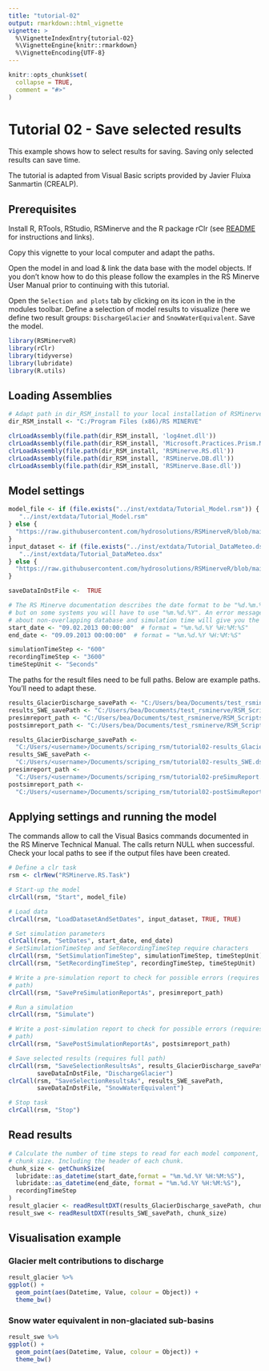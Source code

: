 ```yaml
---
title: "tutorial-02"
output: rmarkdown::html_vignette
vignette: >
  %\VignetteIndexEntry{tutorial-02}
  %\VignetteEngine{knitr::rmarkdown}
  %\VignetteEncoding{UTF-8}
---
```


```r
knitr::opts_chunk$set(
  collapse = TRUE,
  comment = "#>"
)
```

# Tutorial 02 - Save selected results
This example shows how to select results for saving. Saving only selected results can save time.    

The tutorial is adapted from Visual Basic scripts provided by Javier Fluixa Sanmartin (CREALP). 

## Prerequisites
Install R, RTools, RStudio, RSMinerve and the R package rClr (see [README](https://github.com/hydrosolutions/RSMinerveR#readme) for instructions and links).   

Copy this vignette to your local computer and adapt the paths.   
  
Open the model in \code{RSMinerveR/data/Model.rsm} and load & link the data base with the model objects. If you don't know how to do this please follow the examples in the RS Minerve User Manual prior to continuing with this tutorial.  

Open the ```Selection and plots``` tab by clicking on its icon in the in the modules toolbar. Define a selection of model results to visualize (here we define two result groups: ```DischargeGlacier``` and ```SnowWaterEquivalent```. Save the model.  


```r
library(RSMinerveR)
library(rClr)
library(tidyverse)
library(lubridate)
library(R.utils)
```


## Loading Assemblies

```r
# Adapt path in dir_RSM_install to your local installation of RSMinerve. 
dir_RSM_install <- "C:/Program Files (x86)/RS MINERVE"

clrLoadAssembly(file.path(dir_RSM_install, 'log4net.dll'))
clrLoadAssembly(file.path(dir_RSM_install, 'Microsoft.Practices.Prism.Mvvm.dll'))
clrLoadAssembly(file.path(dir_RSM_install, 'RSMinerve.RS.dll'))
clrLoadAssembly(file.path(dir_RSM_install, 'RSMinerve.DB.dll'))
clrLoadAssembly(file.path(dir_RSM_install, 'RSMinerve.Base.dll'))
```

## Model settings

```r
model_file <- if (file.exists("../inst/extdata/Tutorial_Model.rsm")) {
   "../inst/extdata/Tutorial_Model.rsm"
} else {
  "https://raw.githubusercontent.com/hydrosolutions/RSMinerveR/blob/main/inst/extdata/Tutorial_Model.rsm"
}
input_dataset <- if (file.exists("../inst/extdata/Tutorial_DataMeteo.dsx")) {
   "../inst/extdata/Tutorial_DataMeteo.dsx"
} else {
  "https://raw.githubusercontent.com/hydrosolutions/RSMinerveR/blob/main/inst/extdata/Tutorial_DataMeteo.dst"
}

saveDataInDstFile <-  TRUE

# The RS Minerve documentation describes the date format to be "%d.%m.%Y" 
# but on some systems you will have to use "%m.%d.%Y". An error message 
# about non-overlapping database and simulation time will give you the hint. 
start_date <- "09.02.2013 00:00:00"  # format = "%m.%d.%Y %H:%M:%S"
end_date <- "09.09.2013 00:00:00"  # format = "%m.%d.%Y %H:%M:%S"

simulationTimeStep <- "600"  
recordingTimeStep <- "3600"
timeStepUnit <- "Seconds"

```


The paths for the result files need to be full paths. Below are example paths. You'll need to adapt these. 

```r
results_GlacierDischarge_savePath <- "C:/Users/bea/Documents/test_rsminerve/RSM_Scripts/Example VBS/Outputs/tutorial02-results_GlacierDischarge.dsx"
results_SWE_savePath <- "C:/Users/bea/Documents/test_rsminerve/RSM_Scripts/Example VBS/Outputs/tutorial02-results_SWE.dsx"
presimreport_path <- "C:/Users/bea/Documents/test_rsminerve/RSM_Scripts/Example VBS/Outputs/tutorial02-preSimulationReport.txt"
postsimreport_path <- "C:/Users/bea/Documents/test_rsminerve/RSM_Scripts/Example VBS/Outputs/tutorial02-postSimulationReport.txt"
```

```r
results_GlacierDischarge_savePath <- 
  "C:/Users/<username>/Documents/scriping_rsm/tutorial02-results_GlacierDischarge.dsx"
results_SWE_savePath <- 
  "C:/Users/<username>/Documents/scriping_rsm/tutorial02-results_SWE.dsx"
presimreport_path <- 
  "C:/Users/<username>/Documents/scriping_rsm/tutorial02-preSimuReport.txt"
postsimreport_path <- 
  "C:/Users/<username>/Documents/scriping_rsm/tutorial02-postSimuReport.txt"
```


## Applying settings and running the model
The \code{clrCall} commands allow to call the Visual Basics commands documented in the RS Minerve Technical Manual. The calls return NULL when successful. Check your local paths to see if the output files have been created.  
```r
# Define a clr task
rsm <- clrNew("RSMinerve.RS.Task")  

# Start-up the model
clrCall(rsm, "Start", model_file)

# Load data
clrCall(rsm, "LoadDatasetAndSetDates", input_dataset, TRUE, TRUE)

# Set simulation parameters
clrCall(rsm, "SetDates", start_date, end_date)
# SetSimulationTimeStep and SetRecordingTimeStep require characters
clrCall(rsm, "SetSimulationTimeStep", simulationTimeStep, timeStepUnit) 
clrCall(rsm, "SetRecordingTimeStep", recordingTimeStep, timeStepUnit)  

# Write a pre-simulation report to check for possible errors (requires full 
# path)
clrCall(rsm, "SavePreSimulationReportAs", presimreport_path)  

# Run a simulation
clrCall(rsm, "Simulate")

# Write a post-simulation report to check for possible errors (requires full 
# path)
clrCall(rsm, "SavePostSimulationReportAs", postsimreport_path)  

# Save selected results (requires full path)
clrCall(rsm, "SaveSelectionResultsAs", results_GlacierDischarge_savePath, 
        saveDataInDstFile, "DischargeGlacier")  
clrCall(rsm, "SaveSelectionResultsAs", results_SWE_savePath, 
        saveDataInDstFile, "SnowWaterEquivalent")  

# Stop task
clrCall(rsm, "Stop")
```

## Read results
```r
# Calculate the number of time steps to read for each model component, i.e. the 
# chunk size. Including the header of each chunk. 
chunk_size <- getChunkSize(
  lubridate::as_datetime(start_date,format = "%m.%d.%Y %H:%M:%S"), 
  lubridate::as_datetime(end_date, format = "%m.%d.%Y %H:%M:%S"), 
  recordingTimeStep
) 
result_glacier <- readResultDXT(results_GlacierDischarge_savePath, chunk_size)
result_swe <- readResultDXT(results_SWE_savePath, chunk_size)

```


## Visualisation example

### Glacier melt contributions to discharge
```r
result_glacier %>% 
ggplot() + 
  geom_point(aes(Datetime, Value, colour = Object)) +
  theme_bw()
```

### Snow water equivalent in non-glaciated sub-basins
```r
result_swe %>% 
ggplot() + 
  geom_point(aes(Datetime, Value, colour = Object)) +
  theme_bw()
```
